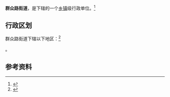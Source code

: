 {{中国乡级行政区|61/03/03/004/000}}

'''群众路街道'''，是{{PRC admin/fullname|61/03/03/004/000|3}}下辖的一个[[乡镇|乡镇]]级行政单位。<ref>{{PRC admin/ref sgc|{{PRC admin/parent|61/03/03/004/000}}}}</ref>

== 行政区划 ==

群众路街道下辖以下地区：<ref>{{PRC admin/ref sgc|61/03/03/004/000}}</ref>

{{PRC admin/children|61/03/03/004/000}}。

== 参考资料 ==

{{reflist}}

{{行政区划小作品}}
{{PRC admin/navcat|61/03/03/004/000}}
